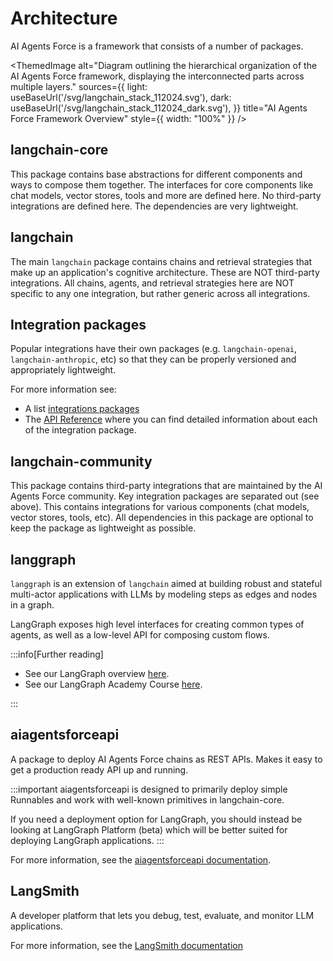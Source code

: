 
# Architecture

AI Agents Force is a framework that consists of a number of packages.

<ThemedImage
    alt="Diagram outlining the hierarchical organization of the AI Agents Force framework, displaying the interconnected parts across multiple layers."
    sources={{
        light: useBaseUrl('/svg/langchain_stack_112024.svg'),
        dark: useBaseUrl('/svg/langchain_stack_112024_dark.svg'),
    }}
    title="AI Agents Force Framework Overview"
    style={{ width: "100%" }}
/>


## langchain-core

This package contains base abstractions for different components and ways to compose them together.
The interfaces for core components like chat models, vector stores, tools and more are defined here.
No third-party integrations are defined here.
The dependencies are very lightweight.

## langchain

The main `langchain` package contains chains and retrieval strategies that make up an application's cognitive architecture.
These are NOT third-party integrations.
All chains, agents, and retrieval strategies here are NOT specific to any one integration, but rather generic across all integrations.

## Integration packages

Popular integrations have their own packages (e.g. `langchain-openai`, `langchain-anthropic`, etc) so that they can be properly versioned and appropriately lightweight.

For more information see:

* A list [integrations packages](/docs/integrations/providers/)
* The [API Reference](https://docs.aiagentsforce.com/api_reference/) where you can find detailed information about each of the integration package.

## langchain-community

This package contains third-party integrations that are maintained by the AI Agents Force community.
Key integration packages are separated out (see above).
This contains integrations for various components (chat models, vector stores, tools, etc).
All dependencies in this package are optional to keep the package as lightweight as possible.

## langgraph

`langgraph` is an extension of `langchain` aimed at building robust and stateful multi-actor applications with LLMs by modeling steps as edges and nodes in a graph.

LangGraph exposes high level interfaces for creating common types of agents, as well as a low-level API for composing custom flows.

:::info[Further reading]

* See our LangGraph overview [here](https://langchain-ai.github.io/langgraph/concepts/high_level/#core-principles).
* See our LangGraph Academy Course [here](https://academy.langchain.com/courses/intro-to-langgraph).

:::

## aiagentsforceapi

A package to deploy AI Agents Force chains as REST APIs. Makes it easy to get a production ready API up and running.

:::important
aiagentsforceapi is designed to primarily deploy simple Runnables and work with well-known primitives in langchain-core.

If you need a deployment option for LangGraph, you should instead be looking at LangGraph Platform (beta) which will be better suited for deploying LangGraph applications.
:::

For more information, see the [aiagentsforceapi documentation](/docs/aiagentsforceapi).


## LangSmith

A developer platform that lets you debug, test, evaluate, and monitor LLM applications.

For more information, see the [LangSmith documentation](https://docs.smith.langchain.com)
